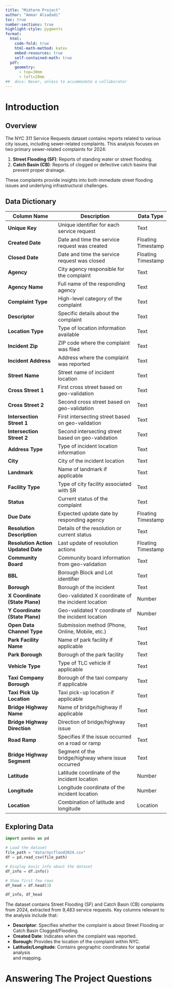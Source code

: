 ```yaml
---
title: "Midterm Project"
author: "Ammar Alsadadi"
toc: true
number-sections: true
highlight-style: pygments
format: 
  html: 
    code-fold: true
    html-math-method: katex
    embed-resources: true
    self-contained-math: true	
  pdf: 
    geometry: 
      - top=30mm
      - left=20mm
##  docx: Never, unless to accommodate a collaborator
---
```

# Introduction

## Overview

The NYC 311 Service Requests dataset contains reports related to various city issues, including sewer-related complaints. This analysis focuses on two primary sewer-related complaints for 2024:

1. **Street Flooding (SF)**: Reports of standing water or street flooding.
2. **Catch Basin (CB)**: Reports of clogged or defective catch basins that prevent proper drainage.

These complaints provide insights into both immediate street flooding issues and underlying infrastructural challenges.

## Data Dictionary

| Column Name                        | Description                                              | Data Type            |
|-------------------------------------|----------------------------------------------------------|----------------------|
| **Unique Key**                      | Unique identifier for each service request              | Text                |
| **Created Date**                    | Date and time the service request was created           | Floating Timestamp  |
| **Closed Date**                     | Date and time the service request was closed            | Floating Timestamp  |
| **Agency**                           | City agency responsible for the complaint               | Text                |
| **Agency Name**                      | Full name of the responding agency                      | Text                |
| **Complaint Type**                   | High-level category of the complaint                    | Text                |
| **Descriptor**                       | Specific details about the complaint                    | Text                |
| **Location Type**                    | Type of location information available                  | Text                |
| **Incident Zip**                     | ZIP code where the complaint was filed                  | Text                |
| **Incident Address**                 | Address where the complaint was reported                | Text                |
| **Street Name**                      | Street name of incident location                        | Text                |
| **Cross Street 1**                   | First cross street based on geo-validation              | Text                |
| **Cross Street 2**                   | Second cross street based on geo-validation             | Text                |
| **Intersection Street 1**            | First intersecting street based on geo-validation       | Text                |
| **Intersection Street 2**            | Second intersecting street based on geo-validation      | Text                |
| **Address Type**                     | Type of incident location information                   | Text                |
| **City**                              | City of the incident location                           | Text                |
| **Landmark**                          | Name of landmark if applicable                         | Text                |
| **Facility Type**                     | Type of city facility associated with SR               | Text                |
| **Status**                            | Current status of the complaint                         | Text                |
| **Due Date**                          | Expected update date by responding agency              | Floating Timestamp  |
| **Resolution Description**            | Details of the resolution or current status             | Text                |
| **Resolution Action Updated Date**    | Last update of resolution actions                      | Floating Timestamp  |
| **Community Board**                   | Community board information from geo-validation        | Text                |
| **BBL**                               | Borough Block and Lot identifier                       | Text                |
| **Borough**                           | Borough of the incident                                | Text                |
| **X Coordinate (State Plane)**        | Geo-validated X coordinate of the incident location    | Number              |
| **Y Coordinate (State Plane)**        | Geo-validated Y coordinate of the incident location    | Number              |
| **Open Data Channel Type**            | Submission method (Phone, Online, Mobile, etc.)       | Text                |
| **Park Facility Name**                | Name of park facility if applicable                   | Text                |
| **Park Borough**                      | Borough of the park facility                          | Text                |
| **Vehicle Type**                      | Type of TLC vehicle if applicable                     | Text                |
| **Taxi Company Borough**              | Borough of the taxi company if applicable             | Text                |
| **Taxi Pick Up Location**             | Taxi pick-up location if applicable                   | Text                |
| **Bridge Highway Name**               | Name of bridge/highway if applicable                  | Text                |
| **Bridge Highway Direction**          | Direction of bridge/highway issue                     | Text                |
| **Road Ramp**                          | Specifies if the issue occurred on a road or ramp     | Text                |
| **Bridge Highway Segment**            | Segment of the bridge/highway where issue occurred    | Text                |
| **Latitude**                          | Latitude coordinate of the incident location          | Number              |
| **Longitude**                         | Longitude coordinate of the incident location         | Number              |
| **Location**                          | Combination of latitude and longitude                | Location            |

## Exploring Data

```python
import pandas as pd

# Load the dataset
file_path = "data/nycflood2024.csv"
df = pd.read_csv(file_path)

# Display basic info about the dataset
df_info = df.info()

# Show first few rows
df_head = df.head(3)

df_info, df_head

```

The dataset contains Street Flooding (SF) and Catch Basin (CB) complaints from 
2024, extracted from 9,483 service requests. Key columns relevant to the 
analysis include that:  
 
- **Descriptor**: Specifies whether the complaint is about Street Flooding or
  Catch Basin Clogged/Flooding.  
- **Created Date**: Indicates when the complaint was reported.  
- **Borough**: Provides the location of the complaint within NYC.  
- **Latitude/Longitude**: Contains geographic coordinates for spatial analysis  
  and mapping.  


# Answering The Project Questions
